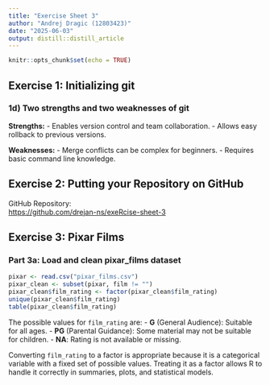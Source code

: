 ```yaml
---
title: "Exercise Sheet 3"
author: "Andrej Dragic (12803423)"
date: "2025-06-03"
output: distill::distill_article
---
```


```r
knitr::opts_chunk$set(echo = TRUE)
```

## Exercise 1: Initializing git

### 1d) Two strengths and two weaknesses of git

**Strengths:**
- Enables version control and team collaboration.
- Allows easy rollback to previous versions.

**Weaknesses:**
- Merge conflicts can be complex for beginners.
- Requires basic command line knowledge.

## Exercise 2: Putting your Repository on GitHub

GitHub Repository:  
[https://github.com/drejan-ns/exeRcise-sheet-3](https://github.com/drejan-ns/exeRcise-sheet-3)

## Exercise 3: Pixar Films

### Part 3a: Load and clean pixar_films dataset

```r
pixar <- read.csv("pixar_films.csv")
pixar_clean <- subset(pixar, film != "")
pixar_clean$film_rating <- factor(pixar_clean$film_rating)
unique(pixar_clean$film_rating)
table(pixar_clean$film_rating)
```

The possible values for `film_rating` are:
- **G** (General Audience): Suitable for all ages.
- **PG** (Parental Guidance): Some material may not be suitable for children.
- **NA**: Rating is not available or missing.

Converting `film_rating` to a factor is appropriate because it is a categorical variable with a fixed set of possible values. Treating it as a factor allows R to handle it correctly in summaries, plots, and statistical models.


